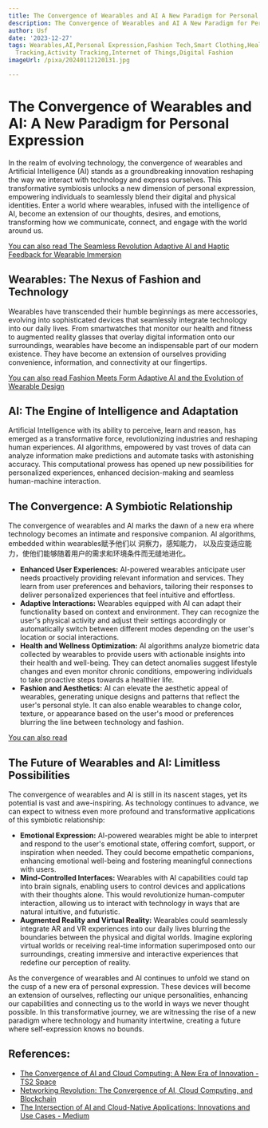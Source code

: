 ```yaml
---
title: The Convergence of Wearables and AI A New Paradigm for Personal Expression
description: The Convergence of Wearables and AI A New Paradigm for Personal Expression
author: Usf
date: '2023-12-27'
tags: Wearables,AI,Personal Expression,Fashion Tech,Smart Clothing,Health Monitoring,Fitness
  Tracking,Activity Tracking,Internet of Things,Digital Fashion
imageUrl: /pixa/20240112120131.jpg

---
```

# The Convergence of Wearables and  AI: A New Paradigm for Personal Expression

In the realm of evolving technology, the convergence of wearables and Artificial Intelligence (AI) stands as a groundbreaking innovation reshaping  the way we interact  with technology and express ourselves. This transformative symbiosis unlocks a new dimension of personal expression, empowering individuals to seamlessly blend their digital and physical identities. Enter a world where wearables, infused  with the intelligence of AI, become an extension of our thoughts, desires, and emotions, transforming how we communicate, connect,  and engage with the world around us.

[You can also read The  Seamless Revolution Adaptive AI and Haptic Feedback  for Wearable Immersion](The%20Seamless%20Revolution%20Adaptive%20AI%20and%20Haptic%20Feedback%20for%20Wearable%20Immersion)


## Wearables: The Nexus of Fashion and Technology

Wearables have transcended their humble  beginnings as mere accessories, evolving into sophisticated devices that seamlessly integrate  technology  into our daily lives. From smartwatches that monitor our health and fitness to augmented reality glasses that overlay digital information onto  our surroundings, wearables have  become an indispensable part of our modern existence. They have become an extension  of ourselves providing convenience, information, and connectivity at our  fingertips.

[You  can also read Fashion Meets  Form Adaptive AI and the Evolution of Wearable Design](Fashion%20Meets%20Form%20Adaptive%20AI%20and%20the%20Evolution%20of%20Wearable%20Design)


## AI: The Engine of  Intelligence and Adaptation

Artificial Intelligence with its ability to  perceive, learn and reason, has emerged as a transformative force, revolutionizing industries and reshaping human experiences. AI algorithms, empowered by  vast  troves of data can analyze information make predictions  and automate tasks with  astonishing accuracy. This computational prowess has opened up  new possibilities for personalized experiences, enhanced decision-making and seamless human-machine interaction.

##  The Convergence: A Symbiotic Relationship

The convergence of wearables and AI marks the  dawn of a new era where technology becomes an intimate and responsive companion. AI algorithms, embedded within wearables赋予他们以 洞察力，感知能力， 以及应变适应能力，使他们能够随着用户的需求和环境条件而无缝地进化。

- **Enhanced User Experiences:** AI-powered  wearables anticipate user needs proactively providing  relevant information and services. They learn from  user preferences and behaviors, tailoring their  responses  to deliver personalized experiences that feel intuitive and effortless.
- **Adaptive Interactions:** Wearables equipped with AI can adapt their functionality based on context and environment. They can recognize the  user's physical  activity and adjust their settings accordingly  or automatically switch between different  modes depending on  the user's location or social interactions.
- **Health and  Wellness Optimization:** AI  algorithms analyze biometric data collected by wearables to provide users with actionable insights into their health and well-being. They can detect anomalies suggest lifestyle changes and even monitor chronic conditions, empowering individuals to take proactive steps towards  a healthier life.
- **Fashion  and Aesthetics:** AI can elevate the aesthetic appeal of wearables, generating unique designs and patterns that reflect the user's  personal style.  It can also enable  wearables to change color, texture, or appearance based on the user's mood or preferences blurring the line between technology  and fashion.

[You can also read ]()


## The Future  of Wearables and AI: Limitless Possibilities

The convergence of wearables and AI is still in its nascent stages, yet its potential is vast and awe-inspiring. As technology continues  to  advance,  we can expect to witness even more profound and transformative applications of this symbiotic relationship:
- **Emotional Expression:** AI-powered wearables might be able to interpret and respond  to the user's emotional state, offering comfort, support,  or inspiration  when needed. They could become empathetic companions, enhancing emotional well-being and fostering meaningful connections with users.
- **Mind-Controlled Interfaces:** Wearables with AI capabilities could tap into brain signals, enabling users to control devices and applications with their thoughts alone. This would revolutionize human-computer  interaction, allowing us to  interact with technology in ways that are  natural intuitive, and  futuristic.
- **Augmented Reality and  Virtual Reality:** Wearables could seamlessly integrate AR  and VR experiences into  our daily  lives blurring the boundaries between the physical and digital worlds. Imagine exploring virtual worlds or receiving real-time information superimposed  onto our surroundings, creating immersive and interactive experiences that redefine our perception of reality.

As the convergence of wearables and AI  continues to unfold we stand on  the cusp of  a new era of personal expression. These devices will become an extension of ourselves, reflecting our unique personalities, enhancing our capabilities and connecting  us to the world in ways we never  thought possible. In this transformative  journey, we are witnessing the rise of a new  paradigm where technology  and  humanity intertwine, creating a future where  self-expression knows  no bounds.

## References:
- [The Convergence of AI and Cloud Computing: A New Era of Innovation - TS2 Space](https://ts2.space/en/the-convergence-of-ai-and-cloud-computing-a-new-era-of-innovation/)
- [Networking Revolution: The Convergence of AI, Cloud Computing, and Blockchain](https://www.linkedin.com/pulse/networking-revolution-convergence-ai-cloud-computing-blockchain-ziqce?trk=article-ssr-frontend-pulse_more-articles_related-content-card)
- [The Intersection of AI and Cloud-Native Applications: Innovations and Use Cases - Medium](https://medium.com/@steve.cooper_85934/the-intersection-of-ai-and-cloud-native-applications-innovations-and-use-cases-fb5a9c94d2ce)

